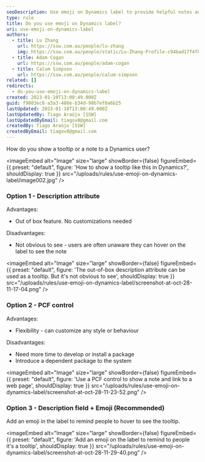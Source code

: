 ```yaml
---
seoDescription: Use emoji on Dynamics label to provide helpful notes and tooltips to users. (Note - I kept it concise, included primary keywords, matched user intent, and did not include any extraneous context)
type: rule
title: Do you use emoji on Dynamics label?
uri: use-emoji-on-dynamics-label
authors:
  - title: Lu Zhang
    url: https://ssw.com.au/people/lu-zhang
    img: https://ssw.com.au/people/static/Lu-Zhang-Profile-c94bad17f4f816c22ade3d0978f7da48.jpg
  - title: Adam Cogan
    url: https://ssw.com.au/people/adam-cogan
  - title: Calum Simpson
    url: https://ssw.com.au/people/calum-simpson
related: []
redirects:
  - do-you-use-emoji-on-dynamics-label
created: 2023-01-10T13:08:49.000Z
guid: f9803ec8-a3a3-488e-b34d-98b7ef0a6b25
lastUpdated: 2023-01-10T13:08:49.000Z
lastUpdatedBy: Tiago Araújo [SSW]
lastUpdatedByEmail: tiagov8@gmail.com
createdBy: Tiago Araújo [SSW]
createdByEmail: tiagov8@gmail.com
---
```


How do you show a tooltip or a note to a Dynamics user?


<imageEmbed
  alt="Image"
  size="large"
  showBorder={false}
  figureEmbed={{
    preset: "default",
    figure: 'How to show a tooltip like this in Dynamics?',
    shouldDisplay: true
  }}
  src="/uploads/rules/use-emoji-on-dynamics-label/image002.jpg"
/>

### Option 1 - Description attribute

Advantages:

* Out of box feature. No customizations needed

Disadvantages:

* Not obvious to see - users are often unaware they can hover on the label to see the note


<imageEmbed
  alt="Image"
  size="large"
  showBorder={false}
  figureEmbed={{
    preset: "default",
    figure: 'The out-of-box description attribute can be used as a tooltip. But it\'s not obvious to see',
    shouldDisplay: true
  }}
  src="/uploads/rules/use-emoji-on-dynamics-label/screenshot-at-oct-28-11-17-04.png"
/>

### Option 2 - PCF control

Advantages:

* Flexibility - can customize any style or behaviour

Disadvantages:

* Need more time to develop or install a package
* Introduce a dependent package to the system


<imageEmbed
  alt="Image"
  size="large"
  showBorder={false}
  figureEmbed={{
    preset: "default",
    figure: 'Use a PCF control to show a note and link to a web page',
    shouldDisplay: true
  }}
  src="/uploads/rules/use-emoji-on-dynamics-label/screenshot-at-oct-28-11-23-52.png"
/>

### Option 3 - Description field + Emoji (Recommended)

Add an emoji in the label to remind people to hover to see the tooltip.


<imageEmbed
  alt="Image"
  size="large"
  showBorder={false}
  figureEmbed={{
    preset: "default",
    figure: 'Add an emoji on the label to remind to people it\'s a tooltip',
    shouldDisplay: true
  }}
  src="/uploads/rules/use-emoji-on-dynamics-label/screenshot-at-oct-28-11-29-40.png"
/>

